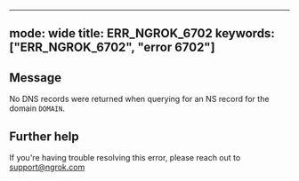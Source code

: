 
---
mode: wide
title: ERR_NGROK_6702
keywords: ["ERR_NGROK_6702", "error 6702"]
---

## Message
No DNS records were returned when querying for an NS record for the domain `DOMAIN`.




## Further help
If you're having trouble resolving this error, please reach out to [support@ngrok.com](mailto:support@ngrok.com?subject=Help%20with%20ERR_NGROK_6702)

